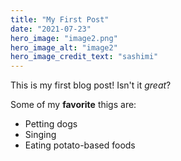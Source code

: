 ```yaml
---
title: "My First Post"
date: "2021-07-23"
hero_image: "image2.png"
hero_image_alt: "image2"
hero_image_credit_text: "sashimi"
---
```


This is my first blog post! Isn't it *great*?

Some of my **favorite** thigs are:
* Petting dogs
* Singing
* Eating potato-based foods